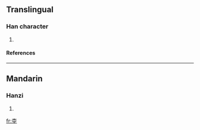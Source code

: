 ==Translingual==
===Han character===
{{Han char|rn=75|rad=木|as=07|sn=11|four=4010<sub>4</sub>|canj=木人人土 (DOOG)}}
# {{defn|Han|sort=木07}}
====References====
{{Han ref|kx=0527.200|dkj=14820|dj=0916.110|hdz=21217.060|uh=687D|ud=26749|bh=D5D5|bd=54741}}

----
==Mandarin==
===Hanzi===
{{cmn-hanzi|pin=[[wěn]] ([[wen3]])|wg=wen<sup>3</sup>}}
# {{defn|Mandarin}}

[[fr:桽]]